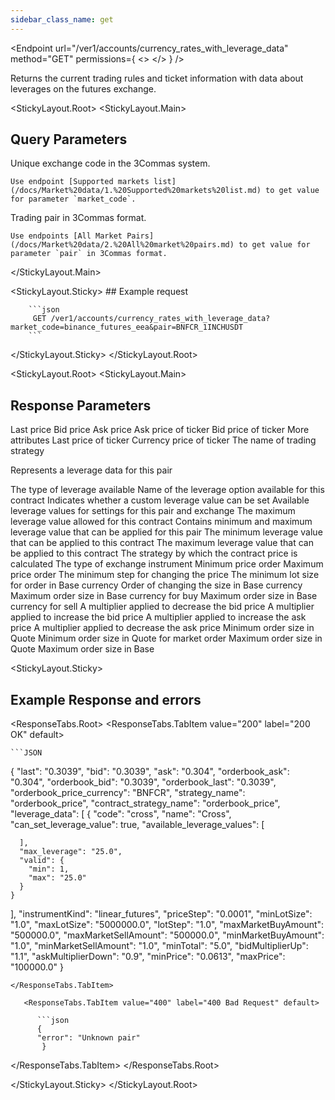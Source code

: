 ```yaml
---
sidebar_class_name: get
---
```


<Endpoint
  url="/ver1/accounts/currency_rates_with_leverage_data"
  method="GET"
  permissions={
    <>
      <Permission title="Permission" description="NONE" />
      <Permission title="Security" description="NONE" />
    </>
  }
/>

 Returns the current trading rules and ticket information with data about leverages on the futures exchange.

<StickyLayout.Root>
   <StickyLayout.Main> 

## Query Parameters

<ApiParam name='market_code' type='integer' id="market_code" required>
    Unique exchange code in the 3Commas system. 
    
    Use endpoint [Supported markets list](/docs/Market%20data/1.%20Supported%20markets%20list.md) to get value for parameter `market_code`.
</ApiParam>

<ApiParam name='pair' type='string' id="pair" required>
    Trading pair in 3Commas format. 

    Use endpoints [All Market Pairs](/docs/Market%20data/2.%20All%20market%20pairs.md) to get value for parameter `pair` in 3Commas format.
</ApiParam>

   </StickyLayout.Main>

   <StickyLayout.Sticky>
      ## Example request

        ```json
         GET /ver1/accounts/currency_rates_with_leverage_data?market_code=binance_futures_eea&pair=BNFCR_1INCHUSDT
        ```
   </StickyLayout.Sticky>
</StickyLayout.Root>

<StickyLayout.Root>
   <StickyLayout.Main>

## Response Parameters

<ApiParam name='last' type='integer' id="last">
    Last price
</ApiParam>

<ApiParam name='bid' type='string' id="bid">
    Bid price
</ApiParam>

<ApiParam name='ask' type='string' id="ask">
    Ask price
</ApiParam>

<ApiParam name='orderbook_ask' type='string' id="orderbook_ask">
    Ask price of ticker
</ApiParam>

<ApiParam name='orderbook_bid' type='string' id="orderbook_bid">
   Bid price of ticker
</ApiParam>

<CollapseAll>
   <CollapseAllHeading> More attributes <CollapseAllButton /> </CollapseAllHeading>

<CollapsibleApiParam name='orderbook_last' type='string' id="orderbook_last">
   Last price of ticker
</CollapsibleApiParam> 

<CollapsibleApiParam name='orderbook_price_currency' type='string' id="orderbook_price_currency">
   Currency price of ticker
</CollapsibleApiParam>

<CollapsibleApiParam name='strategy_name' type='string' id="strategy_name">
   The name of trading strategy
</CollapsibleApiParam>

<CollapsibleApiParam name='leverage_data' type='array[object]' id="leverage_data">
  <p>Represents a leverage data for this pair</p>
    <ApiParam name='code' type="string" id="code">
      The type of leverage available
    </ApiParam>
    <ApiParam name='name' type="string" id="name">
      Name of the leverage option available for this contract
    </ApiParam>
     <ApiParam name='can_set_leverage_value' type="boolean" id="can_set_leverage_value">
      Indicates whether a custom leverage value can be set
    </ApiParam>
      <ApiParam name='available_leverage_values' type="boolean" id="available_leverage_values">
      Available leverage values for settings for this pair and exchange
    </ApiParam>
      <ApiParam name='max_leverage' type="string" id="max_leverage">
      The maximum leverage value allowed for this contract
    </ApiParam>
    <CollapsibleApiParam name='value' type='string' id="value">
      Contains minimum and maximum leverage value that can be applied for this pair
        <CollapsibleNestedParams>
             <ApiParam name='min'type='string' id="min">
              The minimum leverage value that can be applied to this contract
            </ApiParam>
             <ApiParam name='max'type='string' id="max">
              The maximum leverage value that can be applied to this contract
            </ApiParam>
        </CollapsibleNestedParams>
     </CollapsibleApiParam>
</CollapsibleApiParam>

<CollapsibleApiParam name='contract_strategy_name' type='string' id="stratcontract_strategy_nameegy_name">
   The strategy by which the contract price is calculated
</CollapsibleApiParam>  

<CollapsibleApiParam name='instrumentKind' type='string' id="instrumentKind">
   The type of exchange instrument
</CollapsibleApiParam>

<CollapsibleApiParam name='minPrice' type='string' id="minPrice">
   Minimum price order
</CollapsibleApiParam>

<CollapsibleApiParam name='maxPrice' type='string' id="maxPrice">
   Maximum price order
</CollapsibleApiParam>

<CollapsibleApiParam name='priceStep' type='string' id="priceStep">
   The minimum step for changing the price
</CollapsibleApiParam>

<CollapsibleApiParam name='minLotSize' type='string' id="maxminLotSizePrice">
   The minimum lot size for order in Base currency
</CollapsibleApiParam>

<CollapsibleApiParam name='lotStep' type='string' id="lotStep">
   Order of changing the size in Base currency
</CollapsibleApiParam>

<CollapsibleApiParam name='maxMarketBuyAmount' type='string' id="maxMarketBuyAmount">
   Maximum order size in Base currency for buy
</CollapsibleApiParam>

<CollapsibleApiParam name='maxMarketSellAmount' type='string' id="maxMarketSellAmount">
   Maximum order size in Base currency for sell
</CollapsibleApiParam>

<CollapsibleApiParam name='bidMultiplierDown' type='string' id="bidMultiplierDown">
   A multiplier applied to decrease the bid price
</CollapsibleApiParam>

<CollapsibleApiParam name='bidMultiplierUp' type='string' id="bidMultiplierUp">
   A multiplier applied to increase the bid price
</CollapsibleApiParam>   
   
<CollapsibleApiParam name='askMultiplierUp' type='string' id="askMultiplierUp">
   A multiplier applied to increase the ask price
</CollapsibleApiParam>
   
<CollapsibleApiParam name='askMultiplierDown' type='string' id="askMultiplierDown">
   A multiplier applied to decrease the ask price
</CollapsibleApiParam> 

<CollapsibleApiParam name='minTotal' type='string' id="minTotal">
   Minimum order size in Quote
</CollapsibleApiParam>  

<CollapsibleApiParam name='minMarketTotal' type='string' id="minMarketTotal">
   Minimum order size in Quote for market order
</CollapsibleApiParam>   
   
<CollapsibleApiParam name='maxTotal' type='string' id="maxTotal">
   Maximum order size in Quote
</CollapsibleApiParam>

<CollapsibleApiParam name='maxLotSize' type='string' id="maxLotSize">
   Maximum order size in Base
</CollapsibleApiParam>
</CollapseAll>
</StickyLayout.Main>

<StickyLayout.Sticky>

## Example Response and errors

<ResponseTabs.Root>
      <ResponseTabs.TabItem value="200" label="200 OK" default>

    ```JSON
{
  "last": "0.3039",
  "bid": "0.3039",
  "ask": "0.304",
  "orderbook_ask": "0.304",
  "orderbook_bid": "0.3039",
  "orderbook_last": "0.3039",
  "orderbook_price_currency": "BNFCR",
  "strategy_name": "orderbook_price",
  "contract_strategy_name": "orderbook_price",
  "leverage_data": [
    {
      "code": "cross",
      "name": "Cross",
      "can_set_leverage_value": true,
      "available_leverage_values": [
        
      ],
      "max_leverage": "25.0",
      "valid": {
        "min": 1,
        "max": "25.0"
      }
    }
  ],
  "instrumentKind": "linear_futures",
  "priceStep": "0.0001",
  "minLotSize": "1.0",
  "maxLotSize": "5000000.0",
  "lotStep": "1.0",
  "maxMarketBuyAmount": "500000.0",
  "maxMarketSellAmount": "500000.0",
  "minMarketBuyAmount": "1.0",
  "minMarketSellAmount": "1.0",
  "minTotal": "5.0",
  "bidMultiplierUp": "1.1",
  "askMultiplierDown": "0.9",
  "minPrice": "0.0613",
  "maxPrice": "100000.0"
}
```
</ResponseTabs.TabItem>

   <ResponseTabs.TabItem value="400" label="400 Bad Request" default>

      ```json
      {
      "error": "Unknown pair"
       }
   ```
  </ResponseTabs.TabItem>
</ResponseTabs.Root>

</StickyLayout.Sticky>
</StickyLayout.Root>